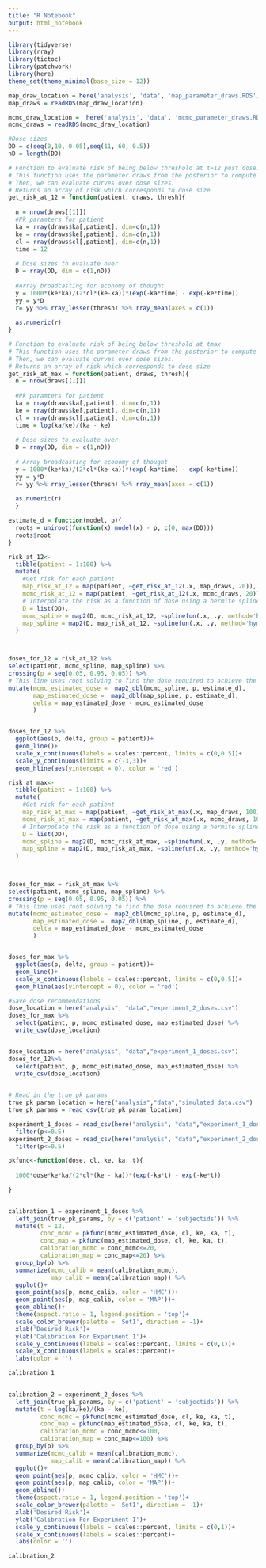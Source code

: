```yaml
---
title: "R Notebook"
output: html_notebook
---
```



```r
library(tidyverse)
library(rray)
library(tictoc)
library(patchwork)
library(here)
theme_set(theme_minimal(base_size = 12))

map_draw_location = here('analysis', 'data', 'map_parameter_draws.RDS')
map_draws = readRDS(map_draw_location)

mcmc_draw_location =  here('analysis', 'data', 'mcmc_parameter_draws.RDS')
mcmc_draws = readRDS(mcmc_draw_location)

#Dose sizes
DD = c(seq(0,10, 0.05),seq(11, 60, 0.5))
nD = length(DD)
```


```r

# Function to evaluate risk of being below threshold at t=12 post dose.
# This function uses the parameter draws from the posterior to compute the concentration curve
# Then, we can evaluate curves over dose sizes.
# Returns an array of risk which corresponds to dose size
get_risk_at_12 = function(patient, draws, thresh){
  
  n = nrow(draws[[1]])
  #Pk paramters for patient
  ka = rray(draws$ka[,patient], dim=c(n,1))
  ke = rray(draws$ke[,patient], dim=c(n,1))
  cl = rray(draws$cl[,patient], dim=c(n,1))
  time = 12
  
  # Dose sizes to evaluate over
  D = rray(DD, dim = c(1,nD))
  
  #Array broadcasting for economy of thought
  y = 1000*(ke*ka)/(2*cl*(ke-ka))*(exp(-ka*time) - exp(-ke*time))
  yy = y*D
  r= yy %>% rray_lesser(thresh) %>% rray_mean(axes = c(1))
  
  as.numeric(r)
}

```

```r
# Function to evaluate risk of being below threshold at tmax
# This function uses the parameter draws from the posterior to compute the concentration curve
# Then, we can evaluate curves over dose sizes.
# Returns an array of risk which corresponds to dose size
get_risk_at_max = function(patient, draws, thresh){
  n = nrow(draws[[1]])
  
  #Pk paramters for patient
  ka = rray(draws$ka[,patient], dim=c(n,1))
  ke = rray(draws$ke[,patient], dim=c(n,1))
  cl = rray(draws$cl[,patient], dim=c(n,1))
  time = log(ka/ke)/(ka - ke)
  
  # Dose sizes to evaluate over
  D = rray(DD, dim = c(1,nD))
  
  # Array broadcasting for economy of thought
  y = 1000*(ke*ka)/(2*cl*(ke-ka))*(exp(-ka*time) - exp(-ke*time))
  yy = y*D
  r= yy %>% rray_lesser(thresh) %>% rray_mean(axes = c(1))
  
  as.numeric(r)
  }
```

```r
estimate_d = function(model, p){
  roots = uniroot(function(x) model(x) - p, c(0, max(DD)))
  roots$root
}
```


```r

risk_at_12<-
  tibble(patient = 1:100) %>% 
  mutate(
    #Get risk for each patient
    map_risk_at_12 = map(patient, ~get_risk_at_12(.x, map_draws, 20)),
    mcmc_risk_at_12 = map(patient, ~get_risk_at_12(.x, mcmc_draws, 20)),
    # Interpolate the risk as a function of dose using a hermite spline
    D = list(DD),
    mcmc_spline = map2(D, mcmc_risk_at_12, ~splinefun(.x, .y, method='hyman')),
    map_spline = map2(D, map_risk_at_12, ~splinefun(.x, .y, method='hyman'))
  )



doses_for_12 = risk_at_12 %>% 
select(patient, mcmc_spline, map_spline) %>% 
crossing(p = seq(0.05, 0.95, 0.05)) %>% 
# This line uses root solving to find the dose required to achieve the desired risk level
mutate(mcmc_estimated_dose =  map2_dbl(mcmc_spline, p, estimate_d),
       map_estimated_dose =  map2_dbl(map_spline, p, estimate_d),
       delta = map_estimated_dose - mcmc_estimated_dose
       )


doses_for_12 %>% 
  ggplot(aes(p, delta, group = patient))+
  geom_line()+
  scale_x_continuous(labels = scales::percent, limits = c(0,0.5))+
  scale_y_continuous(limits = c(-3,3))+
  geom_hline(aes(yintercept = 0), color = 'red')

```

```r

risk_at_max<-
  tibble(patient = 1:100) %>% 
  mutate(
    #Get risk for each patient
    map_risk_at_max = map(patient, ~get_risk_at_max(.x, map_draws, 100)),
    mcmc_risk_at_max = map(patient, ~get_risk_at_max(.x, mcmc_draws, 100)),
    # Interpolate the risk as a function of dose using a hermite spline
    D = list(DD),
    mcmc_spline = map2(D, mcmc_risk_at_max, ~splinefun(.x, .y, method='hyman')),
    map_spline = map2(D, map_risk_at_max, ~splinefun(.x, .y, method='hyman'))
  )



doses_for_max = risk_at_max %>% 
select(patient, mcmc_spline, map_spline) %>% 
crossing(p = seq(0.05, 0.95, 0.05)) %>% 
# This line uses root solving to find the dose required to achieve the desired risk level
mutate(mcmc_estimated_dose =  map2_dbl(mcmc_spline, p, estimate_d),
       map_estimated_dose =  map2_dbl(map_spline, p, estimate_d),
       delta = map_estimated_dose - mcmc_estimated_dose
       )


doses_for_max %>% 
  ggplot(aes(p, delta, group = patient))+
  geom_line()+
  scale_x_continuous(labels = scales::percent, limits = c(0,0.5))+
  geom_hline(aes(yintercept = 0), color = 'red')

```


```r
#Save dose recommendations
dose_location = here("analysis", "data","experiment_2_doses.csv")
doses_for_max %>% 
  select(patient, p, mcmc_estimated_dose, map_estimated_dose) %>% 
  write_csv(dose_location)


dose_location = here("analysis", "data","experiment_1_doses.csv")
doses_for_12%>% 
  select(patient, p, mcmc_estimated_dose, map_estimated_dose) %>% 
  write_csv(dose_location)
  
```


```r

# Read in the true pk params
true_pk_param_location = here("analysis","data","simulated_data.csv")
true_pk_params = read_csv(true_pk_param_location)

experiment_1_doses = read_csv(here("analysis", "data","experiment_1_doses.csv")) %>% 
  filter(p<=0.5)
experiment_2_doses = read_csv(here("analysis", "data","experiment_2_doses.csv")) %>% 
  filter(p<=0.5)

pkfunc<-function(dose, cl, ke, ka, t){
  
  1000*dose*ke*ka/(2*cl*(ke - ka))*(exp(-ka*t) - exp(-ke*t))
  
}


calibration_1 = experiment_1_doses %>% 
  left_join(true_pk_params, by = c('patient' = 'subjectids')) %>% 
  mutate(t = 12, 
         conc_mcmc = pkfunc(mcmc_estimated_dose, cl, ke, ka, t),
         conc_map = pkfunc(map_estimated_dose, cl, ke, ka, t),
         calibration_mcmc = conc_mcmc<=20,
         calibration_map = conc_map<=20) %>%
  group_by(p) %>% 
  summarize(mcmc_calib = mean(calibration_mcmc), 
            map_calib = mean(calibration_map)) %>% 
  ggplot()+
  geom_point(aes(p, mcmc_calib, color = 'HMC'))+
  geom_point(aes(p, map_calib, color = 'MAP'))+
  geom_abline()+
  theme(aspect.ratio = 1, legend.position = 'top')+
  scale_color_brewer(palette = 'Set1', direction = -1)+
  xlab('Desired Risk')+
  ylab('Calibration For Experiment 1')+
  scale_y_continuous(labels = scales::percent, limits = c(0,1))+
  scale_x_continuous(labels = scales::percent)+
  labs(color = '')

calibration_1
  
```


```r

calibration_2 = experiment_2_doses %>% 
  left_join(true_pk_params, by = c('patient' = 'subjectids')) %>% 
  mutate(t = log(ka/ke)/(ka - ke), 
         conc_mcmc = pkfunc(mcmc_estimated_dose, cl, ke, ka, t),
         conc_map = pkfunc(map_estimated_dose, cl, ke, ka, t),
         calibration_mcmc = conc_mcmc<=100,
         calibration_map = conc_map<=100) %>%
  group_by(p) %>% 
  summarize(mcmc_calib = mean(calibration_mcmc), 
            map_calib = mean(calibration_map)) %>% 
  ggplot()+
  geom_point(aes(p, mcmc_calib, color = 'HMC'))+
  geom_point(aes(p, map_calib, color = 'MAP'))+
  geom_abline()+
  theme(aspect.ratio = 1, legend.position = 'top')+
  scale_color_brewer(palette = 'Set1', direction = -1)+
  xlab('Desired Risk')+
  ylab('Calibration For Experiment 1')+
  scale_y_continuous(labels = scales::percent, limits = c(0,1))+
  scale_x_continuous(labels = scales::percent)+
  labs(color = '')

calibration_2
  

```


